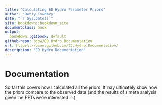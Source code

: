 ```yaml
--- 
title: "Calculating ED Hydro Parameter Priors"
author: "Betsy Cowdery"
date: "`r Sys.Date()`"
site: bookdown::bookdown_site
documentclass: book
output:
  bookdown::gitbook: default
github-repo: bcow/ED.Hydro.Documentation
url: https\://bcow.github.io/ED.Hydro.Documentation/
description: "ED Hydro Documentation"
---
```


# Documentation {-}

So far this covers how I calculated all the priors. 
It may ultimately show how the priors compare to the observed data (and the results of a meta analysis given the PFTs we're interested in.)
